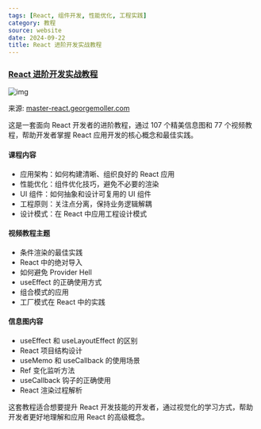 ```yaml
---
tags: [React, 组件开发, 性能优化, 工程实践]
category: 教程
source: website
date: 2024-09-22
title: React 进阶开发实战教程
---
```


### [React 进阶开发实战教程](https://master-react.georgemoller.com/)

![img](https://img.mengpeng.tech/i/2024/12/13/675bbf1d36466.webp)

来源: [master-react.georgemoller.com](https://master-react.georgemoller.com/)

这是一套面向 React 开发者的进阶教程，通过 107 个精美信息图和 77 个视频教程，帮助开发者掌握 React 应用开发的核心概念和最佳实践。

#### 课程内容
- 应用架构：如何构建清晰、组织良好的 React 应用
- 性能优化：组件优化技巧，避免不必要的渲染
- UI 组件：如何抽象和设计可复用的 UI 组件
- 工程原则：关注点分离，保持业务逻辑解耦
- 设计模式：在 React 中应用工程设计模式

#### 视频教程主题
- 条件渲染的最佳实践
- React 中的绝对导入
- 如何避免 Provider Hell
- useEffect 的正确使用方式
- 组合模式的应用
- 工厂模式在 React 中的实践

#### 信息图内容
- useEffect 和 useLayoutEffect 的区别
- React 项目结构设计
- useMemo 和 useCallback 的使用场景
- Ref 变化监听方法
- useCallback 钩子的正确使用
- React 渲染过程解析

这套教程适合想要提升 React 开发技能的开发者，通过视觉化的学习方式，帮助开发者更好地理解和应用 React 的高级概念。 